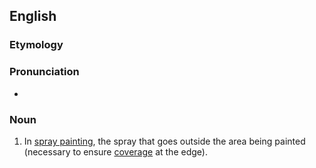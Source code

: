 ==English==

===Etymology===
{{prefix|en|over|spray}}

===Pronunciation===
* {{IPA|en|/ˈoʊvɚˌspɹeɪ/}}

===Noun===
{{en-noun}}

# In [[spray painting]], the spray that goes outside the area being painted (necessary to ensure [[coverage]] at the edge).